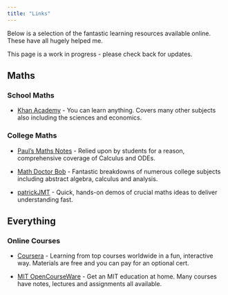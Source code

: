```yaml
---
title: "Links"
---
```


Below is a selection of the fantastic learning resources available online. These have all hugely helped me. 

This page is a work in progress - please check back for updates.

## Maths

### School Maths

* [Khan Academy](https://www.khanacademy.org/) - You can learn anything. Covers many other subjects also including the sciences and economics.

### College Maths

* [Paul's Maths Notes](https://tutorial.math.lamar.edu/) - Relied upon by students for a reason, comprehensive coverage of Calculus and ODEs.

* [Math Doctor Bob](https://www.youtube.com/user/MathDoctorBob/featured) - Fantastic breakdowns of numerous college subjects including abstract algebra, calculus and analysis. 

* [patrickJMT](https://www.youtube.com/user/patrickJMT) - Quick, hands-on demos of crucial maths ideas to deliver understanding fast. 

## Everything

### Online Courses

* [Coursera](https://www.coursera.org/) - Learning from top courses worldwide in a fun, interactive way. Materials are free and you can pay for an optional cert.

* [MIT OpenCourseWare](https://ocw.mit.edu/index.htm) - Get an MIT education at home. Many courses have notes, lectures and assignments all available. 



